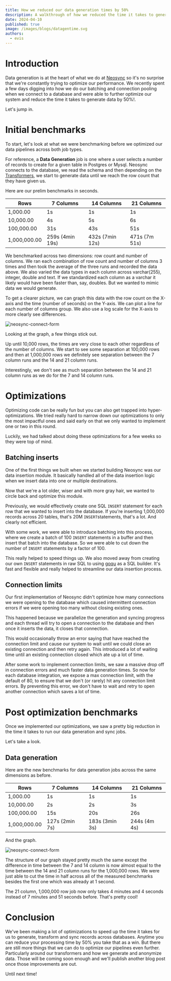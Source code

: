 ```yaml
---
title: How we reduced our data generation times by 50%
description: A walkthrough of how we reduced the time it takes to generate data in Neosync by 50% + benchmarks.
date: 2024-04-10
published: true
image: /images/blogs/datagentime.svg
authors:
  - evis
---
```


# Introduction

Data generation is at the heart of what we do at [Neosync](https://neosync.dev) so it's no surprise that we're constantly trying to optimize our performance. We recently spent a few days digging into how we do our batching and connection pooling when we connect to a database and were able to further optimize our system and reduce the time it takes to generate data by 50%!.

Let's jump in.

# Initial benchmarks

To start, let's look at what we were benchmarking before we optimized our data pipelines across both job types.

For reference, a **Data Generation** job is one where a user selects a number of records to create for a given table in Postgres or Mysql. Neosync connects to the database, we read the schema and then depending on the [Transformers](https://docs.neosync.dev/transformers/introduction), we start to generate data until we reach the row count that they have given us.

Here are our prelim benchmarks in seconds.

| Rows         | 7 Columns       | 14 Columns      | 21 Columns    |
| ------------ | --------------- | --------------- | ------------- |
| 1,000.00     | 1s              | 1s              | 1s            |
| 10,000.00    | 4s              | 5s              | 6s            |
| 100,000.00   | 31s             | 43s             | 51s           |
| 1,000,000.00 | 259s (4min 19s) | 432s (7min 12s) | 471s (7m 51s) |

We benchmarked across two dimensions: row count and number of columns. We ran each combination of row count and number of columns 3 times and then took the average of the three runs and recorded the data above. We also varied the data types in each column across varchar(255), integer, double and text. If we standardized each column as a varchar it likely would have been faster than, say, doubles. But we wanted to mimic data we would generate.

To get a clearer picture, we can graph this data with the row count on the X-axis and the time (number of seconds) on the Y-axis. We can plot a line for each number of columns group. We also use a log scale for the X-axis to more clearly see differences.

![neosync-connect-form](/images/blogs/datagenpre.png)

Looking at the graph, a few things stick out.

Up until 10,000 rows, the times are very close to each other regardless of the number of columns. We start to see some separation at 100,000 rows and then at 1,000,000 rows we definitely see separation between the 7 column runs and the 14 and 21 column runs.

Interestingly, we don't see as much separation between the 14 and 21 column runs as we do for the 7 and 14 column runs.

# Optimizations

Optimizing code can be really fun but you can also get trapped into hyper-optimizations. We tried really hard to narrow down our optimizations to only the most impactful ones and said early on that we only wanted to implement one or two in this round.

Luckily, we had talked about doing these optimizations for a few weeks so they were top of mind.

## Batching inserts

One of the first things we built when we started building Neosync was our data insertion module. It basically handled all of the data insertion logic when we insert data into one or multiple destinations.

Now that we're a lot older, wiser and with more gray hair, we wanted to circle back and optimize this module.

Previously, we would effectively create one SQL `INSERT` statement for each row that we wanted to insert into the database. If you're inserting 1,000,000 records across 20 tables, that's 20M `INSERT`statements, that's a lot. And clearly not efficient.

With some work, we were able to introduce batching into this process, where we create a batch of 100 `INSERT` statements in a buffer and then insert that batch into the database. So we were able to cut down the number of `INSERT` statements by a factor of 100.

This really helped to speed things up. We also moved away from creating our own `INSERT` statements in raw SQL to using [goqu](https://github.com/doug-martin/goqu) as a SQL builder. It's fast and flexible and really helped to streamline our data insertion process.

## Connection limits

Our first implementation of Neosync didn't optimize how many connections we were opening to the database which caused intermittent connection errors if we were opening too many without closing existing ones.

This happened because we parallelize the generation and syncing progress and each thread will try to open a connection to the database and then once it inserts the data, it closes that connection.

This would occasionally throw an error saying that have reached the connection limit and cause our system to wait until we could close an existing connection and then retry again. This introduced a lot of waiting time until an existing connection closed which ate up a lot of time.

After some work to implement connection limits, we saw a massive drop off in connection errors and much faster data generation times. So now for each database integration, we expose a max connection limit, with the default of 80, to ensure that we don't (or rarely) hit any connection limit errors. By preventing this error, we don't have to wait and retry to open another connection which saves a lot of time.

# Post optimization benchmarks

Once we implemented our optimizations, we saw a pretty big reduction in the time it takes to run our data generation and sync jobs.

Let's take a look.

## Data generation

Here are the new benchmarks for data generation jobs across the same dimensions as before.

| Rows         | 7 Columns      | 14 Columns     | 21 Columns   |
| ------------ | -------------- | -------------- | ------------ |
| 1,000.00     | 1s             | 1s             | 1s           |
| 10,000.00    | 2s             | 2s             | 3s           |
| 100,000.00   | 15s            | 20s            | 26s          |
| 1,000,000.00 | 127s (2min 7s) | 183s (3min 3s) | 244s (4m 4s) |

And the graph.

![neosync-connect-form](/images/blogs/benchdatagenopt.png)

The structure of our graph stayed pretty much the same except the difference in time between the 7 and 14 column is now almost equal to the time between the 14 and 21 column runs for the 1,000,000 rows. We were just able to cut the time in half across all of the measured benchmarks besides the first one which was already at 1 second.

The 21 column, 1,000,000 row job now only takes 4 minutes and 4 seconds instead of 7 minutes and 51 seconds before. That's pretty cool!

# Conclusion

We've been making a lot of optimizations to speed up the time it takes for us to generate, transform and sync records across databases. Anytime you can reduce your processing time by 50% you take that as a win. But there are still more things that we can do to optimize our pipelines even further. Particularly around our transformers and how we generate and anonymize data. Those will be coming soon enough and we'll publish another blog post once those improvements are out.

Until next time!
